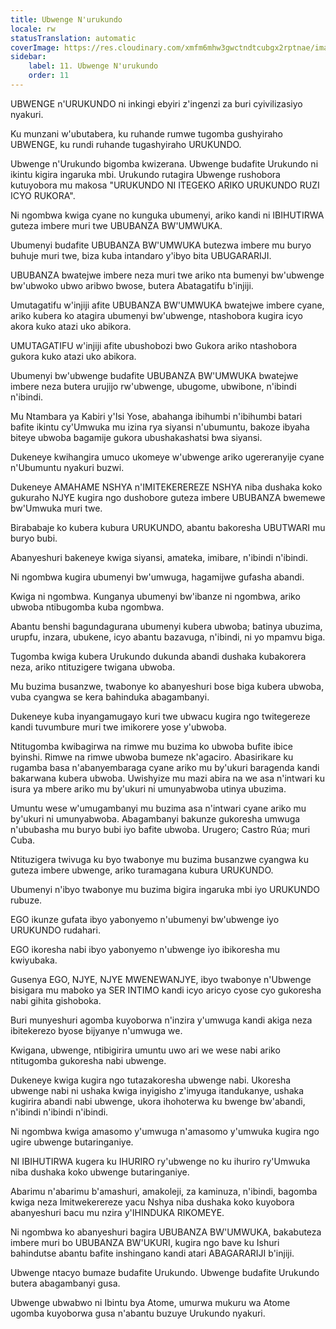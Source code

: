 ```yaml
---
title: Ubwenge N'urukundo
locale: rw
statusTranslation: automatic
coverImage: https://res.cloudinary.com/xmfm6mhw3gwctndtcubgx2rptnae/image/upload/v1740337243/small_cover_educacion_fundamental_a051170f1c.webp
sidebar:
    label: 11. Ubwenge N'urukundo
    order: 11
---
```

UBWENGE n'URUKUNDO ni inkingi ebyiri z'ingenzi za buri cyivilizasiyo nyakuri.

Ku munzani w'ubutabera, ku ruhande rumwe tugomba gushyiraho UBWENGE, ku rundi ruhande tugashyiraho URUKUNDO.

Ubwenge n'Urukundo bigomba kwizerana. Ubwenge budafite Urukundo ni ikintu kigira ingaruka mbi. Urukundo rutagira Ubwenge rushobora kutuyobora mu makosa "URUKUNDO NI ITEGEKO ARIKO URUKUNDO RUZI ICYO RUKORA".

Ni ngombwa kwiga cyane no kunguka ubumenyi, ariko kandi ni IBIHUTIRWA guteza imbere muri twe UBUBANZA BW'UMWUKA.

Ubumenyi budafite UBUBANZA BW'UMWUKA butezwa imbere mu buryo buhuje muri twe, biza kuba intandaro y'ibyo bita UBUGARARIJI.

UBUBANZA bwatejwe imbere neza muri twe ariko nta bumenyi bw'ubwenge bw'ubwoko ubwo aribwo bwose, butera Abatagatifu b'injiji.

Umutagatifu w'injiji afite UBUBANZA BW'UMWUKA bwatejwe imbere cyane, ariko kubera ko atagira ubumenyi bw'ubwenge, ntashobora kugira icyo akora kuko atazi uko abikora.

UMUTAGATIFU w'injiji afite ubushobozi bwo Gukora ariko ntashobora gukora kuko atazi uko abikora.

Ubumenyi bw'ubwenge budafite UBUBANZA BW'UMWUKA bwatejwe imbere neza butera urujijo rw'ubwenge, ubugome, ubwibone, n'ibindi n'ibindi.

Mu Ntambara ya Kabiri y'Isi Yose, abahanga ibihumbi n'ibihumbi batari bafite ikintu cy'Umwuka mu izina rya siyansi n'ubumuntu, bakoze ibyaha biteye ubwoba bagamije gukora ubushakashatsi bwa siyansi.

Dukeneye kwihangira umuco ukomeye w'ubwenge ariko ugereranyije cyane n'Ubumuntu nyakuri buzwi.

Dukeneye AMAHAME NSHYA n'IMITEKEREREZE NSHYA niba dushaka koko gukuraho NJYE kugira ngo dushobore guteza imbere UBUBANZA bwemewe bw'Umwuka muri twe.

Birababaje ko kubera kubura URUKUNDO, abantu bakoresha UBUTWARI mu buryo bubi.

Abanyeshuri bakeneye kwiga siyansi, amateka, imibare, n'ibindi n'ibindi.

Ni ngombwa kugira ubumenyi bw'umwuga, hagamijwe gufasha abandi.

Kwiga ni ngombwa. Kunganya ubumenyi bw'ibanze ni ngombwa, ariko ubwoba ntibugomba kuba ngombwa.

Abantu benshi bagundagurana ubumenyi kubera ubwoba; batinya ubuzima, urupfu, inzara, ubukene, icyo abantu bazavuga, n'ibindi, ni yo mpamvu biga.

Tugomba kwiga kubera Urukundo dukunda abandi dushaka kubakorera neza, ariko ntituzigere twigana ubwoba.

Mu buzima busanzwe, twabonye ko abanyeshuri bose biga kubera ubwoba, vuba cyangwa se kera bahinduka abagambanyi.

Dukeneye kuba inyangamugayo kuri twe ubwacu kugira ngo twitegereze kandi tuvumbure muri twe imikorere yose y'ubwoba.

Ntitugomba kwibagirwa na rimwe mu buzima ko ubwoba bufite ibice byinshi. Rimwe na rimwe ubwoba bumeze nk'agaciro. Abasirikare ku rugamba basa n'abanyembaraga cyane ariko mu by'ukuri baragenda kandi bakarwana kubera ubwoba. Uwishyize mu mazi abira na we asa n'intwari ku isura ya mbere ariko mu by'ukuri ni umunyabwoba utinya ubuzima.

Umuntu wese w'umugambanyi mu buzima asa n'intwari cyane ariko mu by'ukuri ni umunyabwoba. Abagambanyi bakunze gukoresha umwuga n'ububasha mu buryo bubi iyo bafite ubwoba. Urugero; Castro Rúa; muri Cuba.

Ntituzigera twivuga ku byo twabonye mu buzima busanzwe cyangwa ku guteza imbere ubwenge, ariko turamagana kubura URUKUNDO.

Ubumenyi n'ibyo twabonye mu buzima bigira ingaruka mbi iyo URUKUNDO rubuze.

EGO ikunze gufata ibyo yabonyemo n'ubumenyi bw'ubwenge iyo URUKUNDO rudahari.

EGO ikoresha nabi ibyo yabonyemo n'ubwenge iyo ibikoresha mu kwiyubaka.

Gusenya EGO, NJYE, NJYE MWENEWANJYE, ibyo twabonye n'Ubwenge bisigara mu maboko ya SER INTIMO kandi icyo aricyo cyose cyo gukoresha nabi gihita gishoboka.

Buri munyeshuri agomba kuyoborwa n'inzira y'umwuga kandi akiga neza ibitekerezo byose bijyanye n'umwuga we.

Kwigana, ubwenge, ntibigirira umuntu uwo ari we wese nabi ariko ntitugomba gukoresha nabi ubwenge.

Dukeneye kwiga kugira ngo tutazakoresha ubwenge nabi. Ukoresha ubwenge nabi ni ushaka kwiga inyigisho z'imyuga itandukanye, ushaka kugirira abandi nabi ubwenge, ukora ihohoterwa ku bwenge bw'abandi, n'ibindi n'ibindi n'ibindi.

Ni ngombwa kwiga amasomo y'umwuga n'amasomo y'umwuka kugira ngo ugire ubwenge butaringaniye.

NI IBIHUTIRWA kugera ku IHURIRO ry'ubwenge no ku ihuriro ry'Umwuka niba dushaka koko ubwenge butaringaniye.

Abarimu n'abarimu b'amashuri, amakoleji, za kaminuza, n'ibindi, bagomba kwiga neza Imitwekerereze yacu Nshya niba dushaka koko kuyobora abanyeshuri bacu mu nzira y'IHINDUKA RIKOMEYE.

Ni ngombwa ko abanyeshuri bagira UBUBANZA BW'UMWUKA, bakabuteza imbere muri bo UBUBANZA BW'UKURI, kugira ngo bave ku Ishuri bahindutse abantu bafite inshingano kandi atari ABAGARARIJI b'injiji.

Ubwenge ntacyo bumaze budafite Urukundo. Ubwenge budafite Urukundo butera abagambanyi gusa.

Ubwenge ubwabwo ni Ibintu bya Atome, umurwa mukuru wa Atome ugomba kuyoborwa gusa n'abantu buzuye Urukundo nyakuri.

